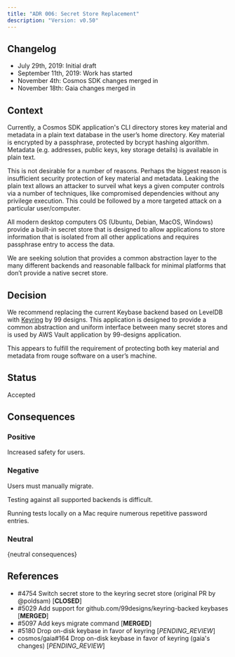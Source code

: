 ```yaml
---
title: "ADR 006: Secret Store Replacement"
description: "Version: v0.50"
---
```


## Changelog[​](#changelog "Direct link to Changelog")

* July 29th, 2019: Initial draft
* September 11th, 2019: Work has started
* November 4th: Cosmos SDK changes merged in
* November 18th: Gaia changes merged in

## Context[​](#context "Direct link to Context")

Currently, a Cosmos SDK application's CLI directory stores key material and metadata in a plain text database in the user’s home directory. Key material is encrypted by a passphrase, protected by bcrypt hashing algorithm. Metadata (e.g. addresses, public keys, key storage details) is available in plain text.

This is not desirable for a number of reasons. Perhaps the biggest reason is insufficient security protection of key material and metadata. Leaking the plain text allows an attacker to surveil what keys a given computer controls via a number of techniques, like compromised dependencies without any privilege execution. This could be followed by a more targeted attack on a particular user/computer.

All modern desktop computers OS (Ubuntu, Debian, MacOS, Windows) provide a built-in secret store that is designed to allow applications to store information that is isolated from all other applications and requires passphrase entry to access the data.

We are seeking solution that provides a common abstraction layer to the many different backends and reasonable fallback for minimal platforms that don’t provide a native secret store.

## Decision[​](#decision "Direct link to Decision")

We recommend replacing the current Keybase backend based on LevelDB with [Keyring](https://github.com/99designs/keyring) by 99 designs. This application is designed to provide a common abstraction and uniform interface between many secret stores and is used by AWS Vault application by 99-designs application.

This appears to fulfill the requirement of protecting both key material and metadata from rouge software on a user’s machine.

## Status[​](#status "Direct link to Status")

Accepted

## Consequences[​](#consequences "Direct link to Consequences")

### Positive[​](#positive "Direct link to Positive")

Increased safety for users.

### Negative[​](#negative "Direct link to Negative")

Users must manually migrate.

Testing against all supported backends is difficult.

Running tests locally on a Mac require numerous repetitive password entries.

### Neutral[​](#neutral "Direct link to Neutral")

\{neutral consequences}

## References[​](#references "Direct link to References")

* \#4754 Switch secret store to the keyring secret store (original PR by @poldsam) \[**CLOSED**]
* \#5029 Add support for github.com/99designs/keyring-backed keybases \[**MERGED**]
* \#5097 Add keys migrate command \[**MERGED**]
* \#5180 Drop on-disk keybase in favor of keyring \[*PENDING\_REVIEW*]
* cosmos/gaia#164 Drop on-disk keybase in favor of keyring (gaia's changes) \[*PENDING\_REVIEW*]
